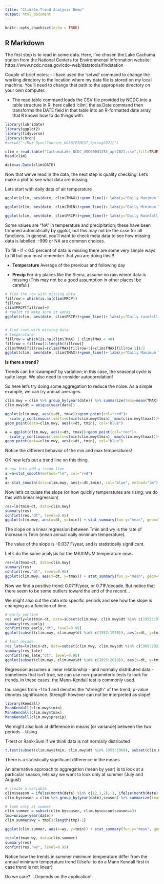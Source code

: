 ```yaml
---
title: "Climate Trend Analysis Demo"
output: html_document
---
```


```r
knitr::opts_chunk$set(echo = TRUE)
```

## R Markdown

The first step is to read in some data. Here, I've chosen the Lake Cachuma station from the National Centers for Environmental Information website:
https://www.ncdc.noaa.gov/cdo-web/datatools/findstation

Couple of brief notes:
- I have used the 'setwd' command to change the working directory to the location where my data file is stored on my local machine. You'll need to change that path to the appropriate directory on your own computer.

- The read.table command loads the CSV file provided by NCDC into a table structure in R, here called 'clim'; the as.Date command then transforms the DATE field in that table into an R-formatted date array that R knows how to do things with.

```r
library(lubridate)
library(ggplot2)
library(tidyverse)
library(chron)
#setwd("~/Box Sync/Courses_UCSB/ESM237_Spring2021/")

clim = read.table("CachumaLake_NCDC_USC00041253_apr2021.csv",fill=TRUE,sep=',',header=T)
head(clim)

date=as.Date(clim$DATE)

```
Now that we've read in the data, the next step is quality checking! Let's make a plot to see what data are missing.

Lets start with daily data of air temperature 
```r

ggplot(clim, aes(date, clim$TMAX))+geom_line()+ labs(y="Daily Maximum Temperature (degrees F)", x="Date")

ggplot(clim, aes(date, clim$TMIN))+geom_line()+ labs(y="Daily Minimum Temperature (degrees F)", x="Date")

ggplot(clim, aes(date, clim$PRCP))+geom_line()+ labs(y="Daily Rainfall (in)", x="Date")

```
Some values are "NA" in temperature and precipitation; these have been trimmed automatically by ggplot, but this may not be the case for all functions. In general, you'll want to check meta data to see how missing data is labelled: -999 or NA are common choices. 

To fill - if < 0.5 percent of data is missing there are some very simple ways to fill
but you must remember that you are doing this!!!

* **Temperature**
Average of the previous and following day

* **Precip**
For dry places like the Sierra, assume no rain where data is missing (This may not be a good assumption in other places! be careful.)


```r

# find the row with missing data
fillrow = which(is.na(clim$PRCP))
fillrow
clim$PRCP[fillrow]=0
# replot to make sure it works
ggplot(clim, aes(date, clim$PRCP))+geom_line()+ labs(y="Daily rainfall (mm)", x="Date")


# find rows with missing data
# temperature
fillrow = which(is.na(clim$TMAX) | clim$TMAX < 40)
fillrow = fillrow[2:length(fillrow)]
clim$TMAX[fillrow]=(clim$TMAX[fillrow+1]+clim$TMAX[fillrow-1])/2
ggplot(clim, aes(date, clim$TMAX))+geom_line()+ labs(y="Daily Maximum Temperature (degrees F)", x="Date")

```


**Is there a trend?**

Trends can be 'swamped' by variation; in this case, the seasonal cycle is quite large. We also need to consider autocorrelation! 

So here let's try doing some aggregation to reduce the noise. As a simple example, we can try annual averages.

```r

clim.mwy = clim %>% group_by(year(date)) %>% summarize(tmax=mean(TMAX), tmin=mean(TMIN), precip=sum(PRCP))
clim.mwy$dt = unique(year(date))

ggplot(clim.mwy, aes(x=dt, tmax))+geom_point(col="red")+
  scale_y_continuous(limits=c(min(clim.mwy$tmin), max(clim.mwy$tmax)))+
geom_point(data=clim.mwy, aes(x=dt, tmin), col="blue")

a = ggplot(clim.mwy, aes(x=dt, tmax))+geom_point(col="red")+
  scale_y_continuous(limits=c(min(clim.mwy$tmin), max(clim.mwy$tmax)))+
geom_point(data=clim.mwy, aes(x=dt, tmin), col="blue")

```

Notice the different behavior of the min and max temperatures! 

OK now let's put a trend line on this thing.

```r

# now lets add a trend line
a =a+stat_smooth(method="lm", col="red")
a
a+ stat_smooth(data=clim.mwy, aes(x=dt,tmin), col="blue", method="lm")

```



Now let's calculate the slope (or how quickly temperatures are rising; we do this with linear regression)

```r


res=lm(tmin~dt, data=clim.mwy)
summary(res)
confint(res,"dt", level=0.95)
ggplot(clim.mwy, aes(x=dt, y=tmin)) + stat_summary(fun.y="mean", geom="point", col="red", size=4)+theme(axis.text=element_text(size=14, face="bold"), axis.title=element_text(size=14, face="bold")) + geom_smooth(method="lm")
```

The slope on a linear regression between Tmin and wy is the rate of increase in Tmin (mean annual daily minimum temperature).

The value of the slope is -0.037 F/year, and is statistically significant.


Let's do the same analysis for the MAXIMUM temperature now...

```r


res=lm(tmax~dt, data=clim.mwy)
summary(res)
confint(res,"dt", level=0.95)
ggplot(clim.mwy, aes(x=dt, y=tmax)) + stat_summary(fun.y="mean", geom="point", col="red", size=4)+theme(axis.text=element_text(size=14, face="bold"), axis.title=element_text(size=14, face="bold")) + geom_smooth(method="lm")
```

Now we find a positive trend: 0.071F/year, or 0.71F/decade. But notice that there seem to be some outliers toward the end of the record...

We might also cut the data into specific periods and see how the slope is changing as a function of time.

```r


# early portion
res_early=lm(tmin~dt, data=subset(clim.mwy, clim.mwy$dt %in% c(1952:1970)))
summary(res_early)
confint(res_early,"dt", level=0.90)
ggplot(subset(clim.mwy, clim.mwy$dt %in% c(1952:1970)), aes(x=dt, y=tmin)) + stat_summary(fun.y="mean", geom="point", col="red", size=4)+theme(axis.text=element_text(size=14, face="bold"), axis.title=element_text(size=14, face="bold")) + geom_smooth(method="lm")

# last decade
res_late=lm(tmin~dt, data=subset(clim.mwy, clim.mwy$dt %in% c(1995:2021)))
summary(res_late)
confint(res_late,"dt", level=0.90)
ggplot(subset(clim.mwy, clim.mwy$dt %in% c(1995:2019)), aes(x=dt, y=tmin)) + stat_summary(fun.y="mean", geom="point", col="red", size=4)+theme(axis.text=element_text(size=14, face="bold"), axis.title=element_text(size=14, face="bold")) + geom_smooth(method="lm")


```


Regression assumes a linear relationship - and normally distributed data - sometimes that isn't true, we can use non-parameteric tests to look for trends. In these cases, the Mann-Kendall test is commonly used.

tau ranges from -1 to 1 and denotes the "strength" of the trend; p-value denotes significance. Strength however can not be interpreted as slope!

```r

library(Kendall)
MannKendall(clim.mwy$tmin)
MannKendall(clim.mwy$tmax)
MannKendall(clim.mwy$precip)

```
We might also look at difference in means (or variance) between the two periods ...Using

T-test
or Rank-Sum if we think data is not normally distributed


```r

t.test(subset(clim.mwy$tmin, clim.mwy$dt %in% 1953:1969), subset(clim.mwy$tmin, clim.mwy$dt %in% 1995:2004))


```
There is a statistically significant difference in the means 

An alternative approach to aggregation (mean by year)
is to look at a particular season, lets say we want to look only at summer (July and August)


```r
# create a variable
clim$season = ifelse(month(date) %in% c(12,1,2), 1, ifelse(month(date) %in% c(3:5),2, ifelse(month(date) %in% c(6:8),3,4)))
clim.byseason = clim %>% group_by(year(date),season) %>% summarize(tmax=mean(TMAX), tmin=mean(TMIN), precip=sum(PRCP))

# look only at summer
clim.summer = subset(clim.byseason, clim.byseason$season==3)
tmp=unique(year(date))
clim.summer$wy = tmp[1:length(tmp)-1]

ggplot(clim.summer, aes(x=wy, y=tmin)) + stat_summary(fun.y="mean", geom="point", col="red", size=4)+theme(axis.text=element_text(size=14, face="bold"), axis.title=element_text(size=14, face="bold")) + geom_smooth(method="lm")+labs(y=" Summer Minimum Daily Temperature C")

res=lm(tmax~wy, data=clim.summer)
summary(res)
confint(res,"wy", level=0.95)

```
Notice how the trends in summer minimum temperature differ from the annual minimum temperature trend
(Useful to do a Mann Kendall first in case trend is not linear)

Do we care? ...Depends on the application!

